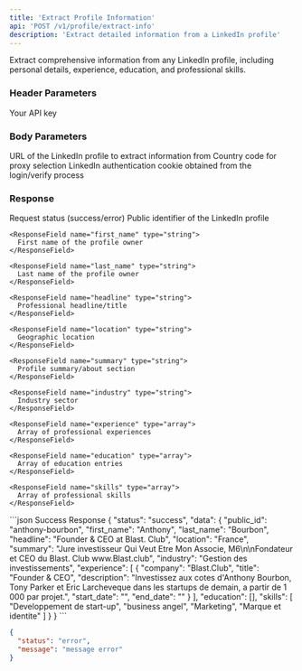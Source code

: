 ```yaml
---
title: 'Extract Profile Information'
api: 'POST /v1/profile/extract-info'
description: 'Extract detailed information from a LinkedIn profile'
---
```


Extract comprehensive information from any LinkedIn profile, including personal details, experience, education, and professional skills.

### Header Parameters

<ParamField header="x-api-key" type="string" required>
  Your API key
</ParamField>

### Body Parameters

<ParamField body="linkedin_url" type="string" required>
  URL of the LinkedIn profile to extract information from
</ParamField>
<ParamField body="country" type="string" default="FR">
  Country code for proxy selection
</ParamField>
<ParamField body="login_cookie" type="string" required>
  LinkedIn authentication cookie obtained from the login/verify process
</ParamField>

### Response

<ResponseField name="status" type="string">
  Request status (success/error)
</ResponseField>

<ResponseField name="data" type="object">
  <Expandable title="Properties">
    <ResponseField name="public_id" type="string">
      Public identifier of the LinkedIn profile
    </ResponseField>
    
    <ResponseField name="first_name" type="string">
      First name of the profile owner
    </ResponseField>
    
    <ResponseField name="last_name" type="string">
      Last name of the profile owner
    </ResponseField>
    
    <ResponseField name="headline" type="string">
      Professional headline/title
    </ResponseField>
    
    <ResponseField name="location" type="string">
      Geographic location
    </ResponseField>
    
    <ResponseField name="summary" type="string">
      Profile summary/about section
    </ResponseField>
    
    <ResponseField name="industry" type="string">
      Industry sector
    </ResponseField>
    
    <ResponseField name="experience" type="array">
      Array of professional experiences
    </ResponseField>
    
    <ResponseField name="education" type="array">
      Array of education entries
    </ResponseField>
    
    <ResponseField name="skills" type="array">
      Array of professional skills
    </ResponseField>
  </Expandable>
</ResponseField>

<ResponseExample>
```json Success Response
{
  "status": "success",
  "data": {
    "public_id": "anthony-bourbon",
    "first_name": "Anthony",
    "last_name": "Bourbon",
    "headline": "Founder & CEO at Blast. Club",
    "location": "France",
    "summary": "Jure investisseur Qui Veut Etre Mon Associe, M6\n\nFondateur et CEO du Blast. Club www.Blast.club",
    "industry": "Gestion des investissements",
    "experience": [
      {
        "company": "Blast.Club",
        "title": "Founder & CEO",
        "description": "Investissez aux cotes d'Anthony Bourbon, Tony Parker et Eric Larcheveque dans les startups de demain, a partir de 1 000 par projet.",
        "start_date": "",
        "end_date": ""
      }
    ],
    "education": [],
    "skills": [
      "Developpement de start-up",
      "business angel",
      "Marketing",
      "Marque et identite"
    ]
  }
}
```

```json Error Response
{
  "status": "error",
  "message": "message error"
}
```
</ResponseExample>
